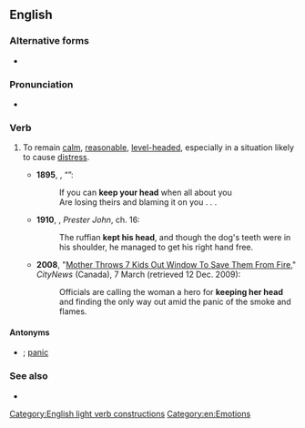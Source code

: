 ==English==

===Alternative forms===
* {{l|en|keep one's head on one's shoulders}}

===Pronunciation===
* {{audio|en|En-au-keep one's head.ogg|Audio (AU)}}

===Verb===
{{en-verb|keep<,,kept> one's head}}

# {{lb|en|idiomatic}} To remain [[calm]], [[reasonable]], [[level-headed]], especially in a situation likely to cause [[distress]].
#* '''1895''', {{w|Rudyard Kipling}}, “{{w|If—}}”:
#*: If you can '''keep your head''' when all about you
#*: Are losing theirs and blaming it on you . . .
#* '''1910''', {{w|John Buchan}}, ''Prester John'', ch. 16:
#*: The ruffian '''kept his head''', and though the dog's teeth were in his shoulder, he managed to get his right hand free.
#* '''2008''', "[http://www.citytv.com/toronto/citynews/news/local/article/21272--mother-throws-7-kids-out-window-to-save-them-from-fire Mother Throws 7 Kids Out Window To Save Them From Fire]," ''CityNews'' (Canada), 7 March (retrieved 12 Dec. 2009):
#*: Officials are calling the woman a hero for '''keeping her head''' and finding the only way out amid the panic of the smoke and flames.

====Antonyms====
* {{l|en|lose one's head}}; [[panic]]

===See also===
* {{l|en|keep one's head above water}}
[[Category:English light verb constructions]]
[[Category:en:Emotions]]
